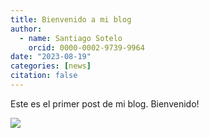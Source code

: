 ```yaml
---
title: Bienvenido a mi blog
author:
  - name: Santiago Sotelo
    orcid: 0000-0002-9739-9964
date: "2023-08-19"
categories: [news]
citation: false
---
```


Este es el primer post de mi blog. Bienvenido!

![](thumbnail.jpg)

